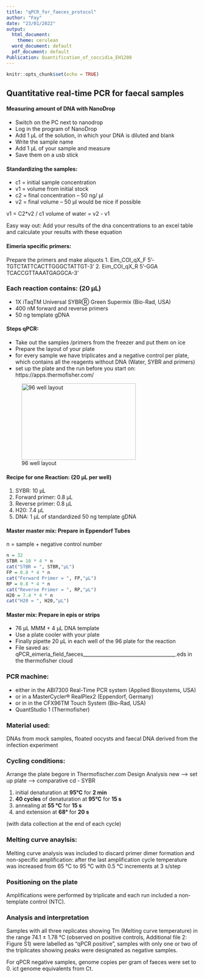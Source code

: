 ```yaml
---
title: "qPCR_for_faeces_protocol"
author: "Fay"
date: "23/01/2022"
output:
  html_document:
    theme: cerulean
  word_document: default
  pdf_document: default
Publication: Quantification_of_coccidia_EH1208
---
```


```r
knitr::opts_chunk$set(echo = TRUE)
```

## Quantitative real-time PCR for faecal samples
#### Measuring amount of DNA with NanoDrop
* Switch on the PC next to nanodrop
* Log in the program of NanoDrop
* Add 1 µL of the solution, in which your DNA is diluted and blank
* Write the sample name 
* Add 1 µL of your sample and measure
* Save them on a usb stick

#### Standardizing the samples:
* c1 = initial sample concentration
* v1 = volume from initial stock
* c2 = final concentration -- 50 ng/ µl
* v2 = final volume  -- 50 µl would be nice if possible

v1 = C2*v2 / c1
volume of water = v2 - v1

Easy way out:
Add your results of the dna concentrations to an excel table and
calculate your results with these equation 


#### Eimeria specific primers: 
Prepare the primers and make aliquots
1. Eim_COI_qX_F 5’-TGTCTATTCACTTGGGCTATTGT-3’ 
2. Eim_COI_qX_R 5’-GGA TCACCGTTAAATGAGGCA-3’

### Each reaction contains: (20 µL)

* 1X iTaqTM Universal SYBRⓇ Green Supermix (Bio-Rad, USA)
* 400 nM forward and reverse primers 
* 50 ng template gDNA 

#### Steps qPCR:

* Take out the samples /primers from the freezer and put them on ice
* Prepare the layout of your plate 
* for every sample we have triplicates and a negative control per plate, which contains all the reagents without DNA (Water, SYBR and primers)
* set up the plate and the run before you start on: https://apps.thermofisher.com/

![96 well layout ](96-Well_plate.png){height=200px width=300px}

#### Recipe for one Reaction: (20 µL per well)
1. SYBR: 10 µL 
2. Forward primer: 0.8 µL 
3. Reverse primer: 0.8 µL 
4. H20: 7.4 µL 
5. DNA: 1 µL of standardized 50 ng template gDNA

#### Master master mix: Prepare in Eppendorf Tubes
n = sample + negative control number 
```r
n = 32
STBR = 10 * 4 * n
cat("STBR = ", STBR,"µL")
FP = 0.8 * 4 * n
cat("Forward Primer = ", FP,"µL")
RP = 0.8 * 4 * n
cat("Reverse Primer = ", RP,"µL")
H20 = 7.4 * 4 * n
cat("H20 = ", H20,"µL")
```

#### Master mix: Prepare in epis or strips
* 76 µL MMM + 4 µL DNA template
* Use a plate cooler with your plate
* Finally pipette 20 µL in each well of the 96 plate for the reaction
* File saved as: qPCR_eimeria_field_faeces______________________________________.eds in the thermofisher cloud

### PCR machine:
* either in the ABI7300 Real-Time PCR system (Applied Biosystems, USA)
* or in a MasterCycler® RealPlex2 (Eppendorf, Germany) 
* or in in the CFX96TM Touch System (Bio-Rad, USA) 
* QuantStudio 1 (Thermofisher)

### Material used:
DNAs from mock samples, floated oocysts and faecal DNA derived from the infection experiment

### Cycling conditions:
Arrange the plate begore in Thermofischer.com
Design Analysis new --> set up plate --> comparative cd - SYBR

1. initial denaturation at **95°C** for **2 min**
2. **40 cycles** of denaturation at **95°C** for **15 s**
3. annealing at **55 °C** for **15 s** 
4. and extension at **68°** for **20 s** 

(with data collection at the end of each cycle)

### Melting curve anaylsis:

Melting curve analysis was included to discard primer dimer formation and non-specific amplification: after the last amplification cycle temperature was increased from 65 °C to 95 °C with 0.5 °C increments at 3 s/step

### Positioning on the plate
Amplifications were performed by triplicate and each run included a non-template control (NTC). 

### Analysis and interpretation

Samples with all three replicates showing Tm (Melting curve temperature) in the range 74.1 ± 1.78 °C (observed on positive controls, Additional file 2: Figure S1) were labelled as “qPCR positive”, samples with only one or two of the triplicates showing peaks were designated as negative samples.


For qPCR negative samples, genome copies per gram of faeces were set to 0.  ict genome equivalents from Ct. 